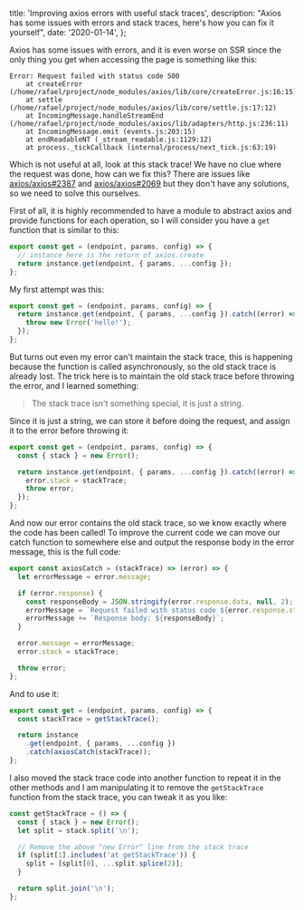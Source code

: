 
  title: 'Improving axios errors with useful stack traces',
  description:
    "Axios has some issues with errors and stack traces, here's how you can fix it yourself",
  date: '2020-01-14',
};



Axios has some issues with errors, and it is even worse on SSR since the only thing you get when accessing the page is something like this:

```
Error: Request failed with status code 500
    at createError (/home/rafael/project/node_modules/axios/lib/core/createError.js:16:15)
    at settle (/home/rafael/project/node_modules/axios/lib/core/settle.js:17:12)
    at IncomingMessage.handleStreamEnd (/home/rafael/project/node_modules/axios/lib/adapters/http.js:236:11)
    at IncomingMessage.emit (events.js:203:15)
    at endReadableNT (_stream_readable.js:1129:12)
    at process._tickCallback (internal/process/next_tick.js:63:19)
```

Which is not useful at all, look at this stack trace! We have no clue where the request was done, how can we fix this? There are issues like [axios/axios#2387](https://github.com/axios/axios/issues/2387) and [axios/axios#2069](https://github.com/axios/axios/issues/2069) but they don't have any solutions, so we need to solve this ourselves.

First of all, it is highly recommended to have a module to abstract axios and provide functions for each operation, so I will consider you have a `get` function that is similar to this:

```js
export const get = (endpoint, params, config) => {
  // instance here is the return of axios.create
  return instance.get(endpoint, { params, ...config });
};
```

My first attempt was this:

```js
export const get = (endpoint, params, config) => {
  return instance.get(endpoint, { params, ...config }).catch((error) => {
    throw new Error('hello!');
  });
};
```

But turns out even my error can't maintain the stack trace, this is happening because the function is called asynchronously, so the old stack trace is already lost. The trick here is to maintain the old stack trace before throwing the error, and I learned something:

> The stack trace isn't something special, it is just a string.

Since it is just a string, we can store it before doing the request, and assign it to the error before throwing it:

```js {2,5}
export const get = (endpoint, params, config) => {
  const { stack } = new Error();

  return instance.get(endpoint, { params, ...config }).catch((error) => {
    error.stack = stackTrace;
    throw error;
  });
};
```

And now our error contains the old stack trace, so we know exactly where the code has been called! To improve the current code we can move our catch function to somewhere else and output the response body in the error message, this is the full code:

```js
export const axiosCatch = (stackTrace) => (error) => {
  let errorMessage = error.message;

  if (error.response) {
    const responseBody = JSON.stringify(error.response.data, null, 2);
    errorMessage = `Request failed with status code ${error.response.status}\n`;
    errorMessage += `Response body: ${responseBody}`;
  }

  error.message = errorMessage;
  error.stack = stackTrace;

  throw error;
};
```

And to use it:

```js
export const get = (endpoint, params, config) => {
  const stackTrace = getStackTrace();

  return instance
    .get(endpoint, { params, ...config })
    .catch(axiosCatch(stackTrace));
};
```

I also moved the stack trace code into another function to repeat it in the other methods and I am manipulating it to remove the `getStackTrace` function from the stack trace, you can tweak it as you like:

```js
const getStackTrace = () => {
  const { stack } = new Error();
  let split = stack.split('\n');

  // Remove the above "new Error" line from the stack trace
  if (split[1].includes('at getStackTrace')) {
    split = [split[0], ...split.splice(2)];
  }

  return split.join('\n');
};
```
